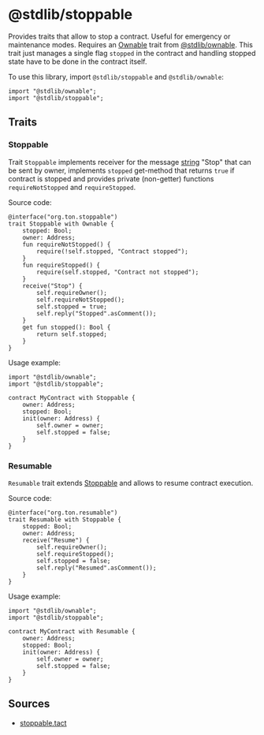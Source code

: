 # @stdlib/stoppable

Provides traits that allow to stop a contract. Useful for emergency or maintenance modes. Requires an [Ownable](/language/libs/ownable#ownable) trait from [@stdlib/ownable](/language/libs/ownable). This trait just manages a single flag `stopped` in the contract and handling stopped state have to be done in the contract itself.

To use this library, import `@stdlib/stoppable` and `@stdlib/ownable`:

```tact
import "@stdlib/ownable";
import "@stdlib/stoppable";
```

## Traits

### Stoppable

Trait `Stoppable` implements receiver for the message [string](/language/ref/strings) "Stop" that can be sent by owner, implements `stopped` get-method that returns `true` if contract is stopped and provides private (non-getter) functions `requireNotStopped` and `requireStopped`.

Source code:

```tact
@interface("org.ton.stoppable")
trait Stoppable with Ownable {
    stopped: Bool;
    owner: Address;
    fun requireNotStopped() {
        require(!self.stopped, "Contract stopped");
    }
    fun requireStopped() {
        require(self.stopped, "Contract not stopped");
    }
    receive("Stop") {
        self.requireOwner();
        self.requireNotStopped();
        self.stopped = true;
        self.reply("Stopped".asComment());
    }
    get fun stopped(): Bool {
        return self.stopped;
    }
}
```

Usage example:

```tact
import "@stdlib/ownable";
import "@stdlib/stoppable";

contract MyContract with Stoppable {
    owner: Address;
    stopped: Bool;
    init(owner: Address) {
        self.owner = owner;
        self.stopped = false;
    }
}
```

### Resumable

`Resumable` trait extends [Stoppable](#stoppable) and allows to resume contract execution.

Source code:

```tact
@interface("org.ton.resumable")
trait Resumable with Stoppable {
    stopped: Bool;
    owner: Address;
    receive("Resume") {
        self.requireOwner();
        self.requireStopped();
        self.stopped = false;
        self.reply("Resumed".asComment());
    }
}
```

Usage example:

```tact
import "@stdlib/ownable";
import "@stdlib/stoppable";

contract MyContract with Resumable {
    owner: Address;
    stopped: Bool;
    init(owner: Address) {
        self.owner = owner;
        self.stopped = false;
    }
}
```

## Sources

* [stoppable.tact](https://github.com/tact-lang/tact/blob/61541b7783098e1af669faccd7d2334c10981c72/stdlib/libs/stoppable.tact)
